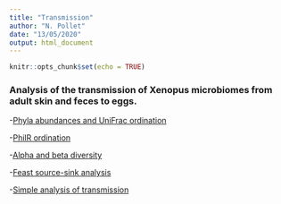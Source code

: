 ```yaml
---
title: "Transmission"
author: "N. Pollet"
date: "13/05/2020"
output: html_document
---
```


```r
knitr::opts_chunk$set(echo = TRUE)
```
### Analysis of the transmission of Xenopus microbiomes from adult skin and feces to eggs.

-[Phyla abundances and UniFrac ordination](xptransmission_analyse1_phyloseq.html)

-[PhilR ordination](xptransmission_philr_analysis.html)

-[Alpha and beta diversity](xptransmission_analysis_nmt3.html)

-[Feast source-sink analysis](xptransmission_feast_results_display.html)

-[Simple analysis of transmission](xptransmission_plot_tt.html)